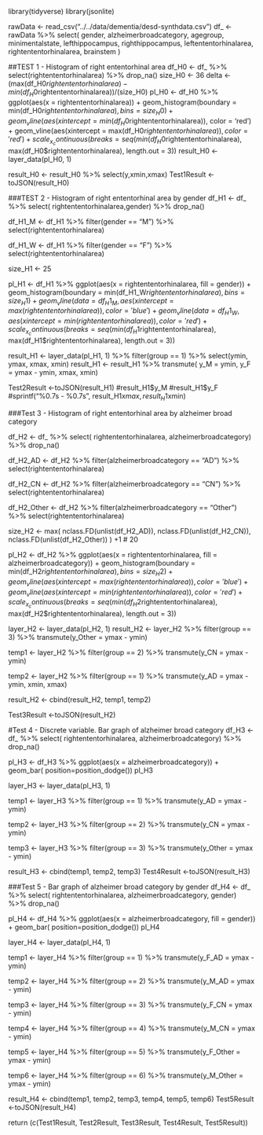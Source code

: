 library(tidyverse)
library(jsonlite)

rawData <- read_csv("../../data/dementia/desd-synthdata.csv")
df_ <- rawData %>%
  select(
    gender, alzheimerbroadcategory,
    agegroup, minimentalstate,
    lefthippocampus, righthippocampus,
    leftententorhinalarea, rightententorhinalarea,
    brainstem
    )

##TEST 1 - Histogram of right ententorhinal area
df_H0 <- df_ %>%
  select(rightententorhinalarea) %>%
  drop_na()
size_H0 <- 36
delta <- (max(df_H0$rightententorhinalarea) - min(df_H0$rightententorhinalarea))/(size_H0)
pl_H0 <- df_H0 %>%
  ggplot(aes(x = rightententorhinalarea)) +
  geom_histogram(boundary = min(df_H0$rightententorhinalarea), bins = size_H0) +
  geom_vline(aes(xintercept = min(df_H0$rightententorhinalarea)), color = 'red') +
  geom_vline(aes(xintercept = max(df_H0$rightententorhinalarea)), color = 'red') +
  scale_x_continuous(breaks = seq(min(df_H0$rightententorhinalarea), max(df_H0$rightententorhinalarea), length.out = 3))
result_H0 <- layer_data(pl_H0, 1)

result_H0 <-  result_H0 %>%
  select(y,xmin,xmax)
Test1Result <-toJSON(result_H0)


###TEST 2 - Histogram of right ententorhinal area by gender
df_H1 <- df_ %>%
  select( rightententorhinalarea,gender) %>%
  drop_na()

df_H1_M <- df_H1 %>%
  filter(gender == "M") %>%
  select(rightententorhinalarea)

df_H1_W <- df_H1 %>%
  filter(gender == "F") %>%
  select(rightententorhinalarea)

size_H1 <- 25

pl_H1 <- df_H1 %>%
  ggplot(aes(x = rightententorhinalarea, fill = gender)) +
  geom_histogram(boundary = min(df_H1_W$rightententorhinalarea), bins = size_H1) +
  geom_vline(data = df_H1_M, aes(xintercept = max(rightententorhinalarea)), color = 'blue') +
  geom_vline(data = df_H1_W, aes(xintercept = min(rightententorhinalarea)), color = 'red') +
    scale_x_continuous(breaks = seq(min(df_H1$rightententorhinalarea), max(df_H1$rightententorhinalarea), length.out = 3))

result_H1 <- layer_data(pl_H1, 1) %>%
  filter(group == 1) %>%
  select(ymin, ymax, xmax, xmin)
result_H1 <- result_H1 %>%
  transmute(
    y_M = ymin,
    y_F = ymax - ymin,
    xmax, xmin)

Test2Result <-toJSON(result_H1)
#result_H1$y_M
#result_H1$y_F
#sprintf("%0.7s - %0.7s", result_H1$xmax, result_H1$xmin)


###Test 3 - Histogram of right ententorhinal area by alzheimer broad category

df_H2 <- df_ %>%
  select(
    rightententorhinalarea,
    alzheimerbroadcategory) %>%
  drop_na()

df_H2_AD <- df_H2 %>%
  filter(alzheimerbroadcategory == "AD") %>%
  select(rightententorhinalarea)

df_H2_CN <- df_H2 %>%
  filter(alzheimerbroadcategory == "CN") %>%
  select(rightententorhinalarea)

df_H2_Other <- df_H2 %>%
  filter(alzheimerbroadcategory == "Other") %>%
  select(rightententorhinalarea)

size_H2 <- max(
  nclass.FD(unlist(df_H2_AD)),
  nclass.FD(unlist(df_H2_CN)),
  nclass.FD(unlist(df_H2_Other))
  ) +1 # 20

pl_H2 <- df_H2 %>%
  ggplot(aes(x = rightententorhinalarea, fill = alzheimerbroadcategory)) +
  geom_histogram(boundary = min(df_H2$rightententorhinalarea), bins = size_H2) +
  geom_vline(aes(xintercept = max(rightententorhinalarea)), color = 'blue') +
  geom_vline(aes(xintercept = min(rightententorhinalarea)), color = 'red') +
    scale_x_continuous(breaks = seq(min(df_H2$rightententorhinalarea), max(df_H2$rightententorhinalarea), length.out = 3))


layer_H2 <- layer_data(pl_H2, 1)
result_H2 <- layer_H2 %>%
  filter(group == 3) %>%
  transmute(y_Other = ymax - ymin)

temp1 <- layer_H2 %>%
  filter(group == 2) %>%
  transmute(y_CN = ymax - ymin)

temp2 <- layer_H2 %>%
  filter(group == 1) %>%
  transmute(y_AD = ymax - ymin, xmin, xmax)

result_H2 <- cbind(result_H2, temp1, temp2)

Test3Result <-toJSON(result_H2)


#Test 4 - Discrete variable. Bar graph of alzheimer broad category
df_H3 <- df_ %>%
  select(
    rightententorhinalarea,
    alzheimerbroadcategory) %>%
  drop_na()


pl_H3 <- df_H3 %>%
  ggplot(aes(x = alzheimerbroadcategory)) +
  geom_bar( position=position_dodge())
pl_H3

layer_H3 <- layer_data(pl_H3, 1)

temp1 <- layer_H3 %>%
  filter(group == 1) %>%
  transmute(y_AD = ymax - ymin)


temp2 <- layer_H3 %>%
  filter(group == 2) %>%
  transmute(y_CN = ymax - ymin)

temp3 <- layer_H3 %>%
  filter(group == 3) %>%
  transmute(y_Other = ymax - ymin)

result_H3 <- cbind(temp1, temp2, temp3)
Test4Result <-toJSON(result_H3)



###Test 5 - Bar graph of alzheimer broad category by gender
df_H4 <- df_ %>%
  select(
    rightententorhinalarea,
    alzheimerbroadcategory,
    gender) %>%
  drop_na()


pl_H4 <- df_H4 %>%
  ggplot(aes(x = alzheimerbroadcategory, fill = gender)) +
  geom_bar( position=position_dodge())
pl_H4

layer_H4 <- layer_data(pl_H4, 1)

temp1 <- layer_H4 %>%
  filter(group == 1) %>%
  transmute(y_F_AD = ymax - ymin)

temp2 <- layer_H4 %>%
  filter(group == 2) %>%
  transmute(y_M_AD = ymax - ymin)

temp3 <- layer_H4 %>%
  filter(group == 3) %>%
  transmute(y_F_CN = ymax - ymin)

temp4 <- layer_H4 %>%
  filter(group == 4) %>%
  transmute(y_M_CN = ymax - ymin)

temp5 <- layer_H4 %>%
  filter(group == 5) %>%
  transmute(y_F_Other = ymax - ymin)

temp6 <- layer_H4 %>%
  filter(group == 6) %>%
  transmute(y_M_Other = ymax - ymin)

result_H4 <- cbind(temp1, temp2, temp3, temp4, temp5, temp6)
Test5Result <-toJSON(result_H4)


 return (c(Test1Result, Test2Result, Test3Result, Test4Result, Test5Result))
